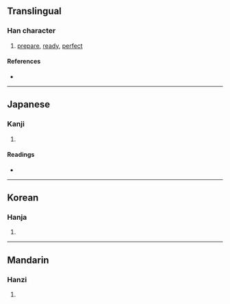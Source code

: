 {{character info/new}}
{{also|備}}
==Translingual==

===Han character===
{{Han char|rn=9|rad=人|as=09|sn=11|four=|canj=OLHW|ids=⿰⿰亻丨备}}

# [[prepare]], [[ready]], [[perfect]]

====References====
* {{Han ref|kx=0112.071|dkj=00922|hdz=10189.060|uh=5079|ud=20601}}

----

==Japanese==

===Kanji===
{{ja-kanji|grade=|rs=人09}}

# {{defn|lang=ja|sort=人09}}

====Readings====
* {{ja-readings|on=[[び]] (bi)|kun=[[そなえる]] (sonaeru), [[そなわる]] (sonawaru), [[そなえ]] (sonae)}}

----

==Korean==

===Hanja===
{{ko-hanja|hangeul=비|rv=bi|mr=pi}}

# {{defn|lang=ko|sort=人09}}

----

==Mandarin==

===Hanzi===
{{cmn-hanzi|pin=[[bèi]] ([[bei4]])|wg=pei<sup>4</sup>}}

# {{defn|lang=cmn|sort=人09}}